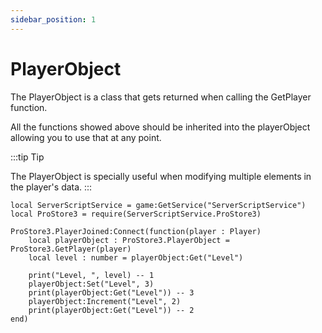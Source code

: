 ```yaml
---
sidebar_position: 1
---
```


# PlayerObject

The PlayerObject is a class that gets returned when calling the GetPlayer function.

All the functions showed above should be inherited into the playerObject allowing you to use that at any point.

:::tip Tip

The PlayerObject is specially useful when modifying multiple elements in the player's data.
:::

```luau
local ServerScriptService = game:GetService("ServerScriptService")
local ProStore3 = require(ServerScriptService.ProStore3)

ProStore3.PlayerJoined:Connect(function(player : Player)
    local playerObject : ProStore3.PlayerObject = ProStore3.GetPlayer(player)
    local level : number = playerObject:Get("Level")

    print("Level, ", level) -- 1
    playerObject:Set("Level", 3)
    print(playerObject:Get("Level")) -- 3
    playerObject:Increment("Level", 2)
    print(playerObject:Get("Level")) -- 2
end)
```